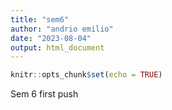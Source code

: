 ```yaml
---
title: "sem6"
author: "andrio emilio"
date: "2023-08-04"
output: html_document
---
```


```r
knitr::opts_chunk$set(echo = TRUE)
```
Sem 6 first push